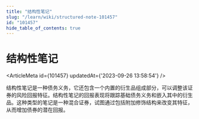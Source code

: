 ```yaml
---
title: "结构性笔记"
slug: "/learn/wiki/structured-note-101457"
id: "101457"
hide_table_of_contents: true
---
```



# 结构性笔记

<ArticleMeta id={101457} updatedAt={'2023-09-26 13:58:54'} />
<div className='border-solid border-b border-t-0 my-4 border-[var(--ifm-color-gray-300)]' />

结构性笔记是一种债务义务，它还包含一个内置的衍生品组成部分，可以调整该证券的风险回报特征。结构性笔记的回报表现将跟踪基础债务义务和嵌入其中的衍生品。这种类型的笔记是一种混合证券，试图通过包括附加修饰结构来改变其特征，从而增加债券的潜在回报。
